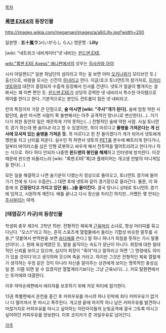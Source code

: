 [[목차]]

=== [[록맨 EXE4]]의 등장인물 ===
http://images.wikia.com/megaman/images/a/a9/Lilly.jpg?width=200

일본명 : '''五十嵐ラン'''(いがらし らん)
영문명 : '''Lilly'''

[wiki: "네트워크 내비게이터"넷 내비]는 [[윈드맨.EXE]].

[[wiki:"록맨 EXE Axess" 애니판]]에서의 성우는 [[히사카와 아야]]

시서 아일랜드[* 일본 최남단의 섬이라고 하는 걸 보면 아마 [[오키나와]]가 모티브인 듯.] 출신으로, 바람을 모시는 신전의 [[무녀]]라고 한다. 이글/호크 토너먼트의 참가자로, [[히카리 넷토]]와의 대전이 결정되자 수줍게 등장해서 인사를 건넨다. 넷토가 얼굴이 빨개지는 걸 봐서는 꽤 이쁜 편인 듯. [[윈드맨.EXE]]가 상당히 강력한 넷 내비라서 특수한 아이템으로 제어를 한다고 한다. 기본적으로는 본인도 컨트롤이 힘든 넷 내비라고.

란의 특징이자 가장 큰 단점으로, '''술 마시면 [wiki: "주사"개가 된다].''' 술에 엄청 약한 사람인데, 술만 마시면 사람이 확 돌변해서는 아주 공격적인 망나니로 변신한다(...). 거기다가 취한 동안의 일은 깨끗하게 기억 못하는(...) 전형적인 술에 약한 사람. 사실 토너먼트 경기 하는데 왠 술이냐! 라고 할 수 있겠지만, 목이 마르다고 '''물병을 가져온다는 게 신사에 모셔져 있는 술병을 가져온 듯.''' 목 마르다고 한 잔 들이켰다가 개가 되어서 넷토에게 깽판을 치고 난리를 피운다. 실수인 척 하면서 넷토의 [[PET]]를 분수에 빠트리게 한다거나, 일부러 바이러스를 심은 인형 로봇하고 싸우게 해서 전투력을 떨어트리려고 한다거나 하는 식으로. 하다 하다 안되자 나중엔 '''윈드맨의 봉인을 해제'''하고 인터넷에 방치한다. 이것 때문에 윈드맨 되돌리느라 [wiki: "록맨.EXE"록]과 플레이어는 개고생 만발의 미니게임을 한다(...)

모든 일을 해결하고 나면 술기운이 다했는지 정상으로 돌아오고, 토너먼트 경기에 들어가기 전에 또 다시 수줍은(...) 대면 후에 넷토와 같이 경기장으로 올라간다. 물론, 이 와중에 또 '''긴장된다고 가지고 있던 물(...)을 들이킨다.''' 결국 망나니 상태로 토너먼트 경기에 임하고, 시원하게 깨진다. 배틀 끝나고 다시 정신을 차리긴 하지만...어쨌든 몇 안되는 [[주사]]부리는 여캐.

=== [태엽감기 카규]의 등장인물 ===
학생회 총무 제3석. 2학년 15반. 전형적인 체육계 [[근육머리]] 소녀로, 항상 머리띠를 묶고 다닌다. "오스!!"라고 하는, 흔히 스포츠계 열혈물에서 들리는 기합성 비슷한 말투를 사용.[* 덧붙여서 번역판을 보면 [[슴다]]체를 쓴다.] 말 하나 하나가 외침을 뜻하는 가시 말풍선이다(...). 원래 육상계였던 듯, 발을 움직이는 속도가 장난이 아니다. 회장에 대한 절대적인 신뢰를 보이고 있으며, 심지어 회장이 "죽어"라고 말하라고 하면 '그 명령에도 의미가 있을 것이다'라고 생각하며 웃으며 죽을 거라고. 하지만 그것은 전형적인 체육 열혈계가 생각하는 우정 같은 것이 아니라 자신을 알아주는 상관에게 보이는 맹목적인 충성심일 뿐. 이쯤 되면 알 수 있겠지만 열혈계라기보다는 그냥 근육뇌다(...). 카모 탈환편에서는 토미에와 대결한다.
 
이후 악마순례편에서 에리자를 보호하기 위해 카모 파티에 참가한다.
 
13권 특별편에서 온천을 즐긴 후 커피우유를 마시려 하나 민박에 죄다 커피우유가 없거나 다 떨어져서 못 마시고 폭주한다. 개고생 끝에 마지막 하나 남은 커피우유를 발견하나 마찮가지로 커피우유를 마시고 싶어하는 어린아이들의 눈빛공격에 결국 그토록 마시고 싶어하던 커피우유를 양보한다. 이후 코지카가 준 과일우유로 넘어간다. 

[[각주]]
